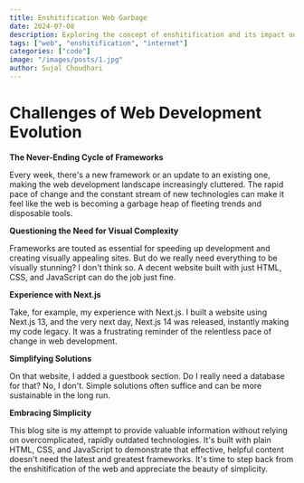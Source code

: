 ```yaml
---
title: Enshitification Web Garbage
date: 2024-07-08
description: Exploring the concept of enshitification and its impact on the web.
tags: ["web", "enshitification", "internet"]
categories: ["code"]
image: "/images/posts/1.jpg"
author: Sujal Choudhari
---
```


# Challenges of Web Development Evolution

**The Never-Ending Cycle of Frameworks**

Every week, there's a new framework or an update to an existing one, making the web development landscape increasingly cluttered. The rapid pace of change and the constant stream of new technologies can make it feel like the web is becoming a garbage heap of fleeting trends and disposable tools.

**Questioning the Need for Visual Complexity**

Frameworks are touted as essential for speeding up development and creating visually appealing sites. But do we really need everything to be visually stunning? I don't think so. A decent website built with just HTML, CSS, and JavaScript can do the job just fine.

**Experience with Next.js**

Take, for example, my experience with Next.js. I built a website using Next.js 13, and the very next day, Next.js 14 was released, instantly making my code legacy. It was a frustrating reminder of the relentless pace of change in web development.

**Simplifying Solutions**

On that website, I added a guestbook section. Do I really need a database for that? No, I don't. Simple solutions often suffice and can be more sustainable in the long run.

**Embracing Simplicity**

This blog site is my attempt to provide valuable information without relying on overcomplicated, rapidly outdated technologies. It's built with plain HTML, CSS, and JavaScript to demonstrate that effective, helpful content doesn't need the latest and greatest frameworks. It's time to step back from the enshitification of the web and appreciate the beauty of simplicity.
